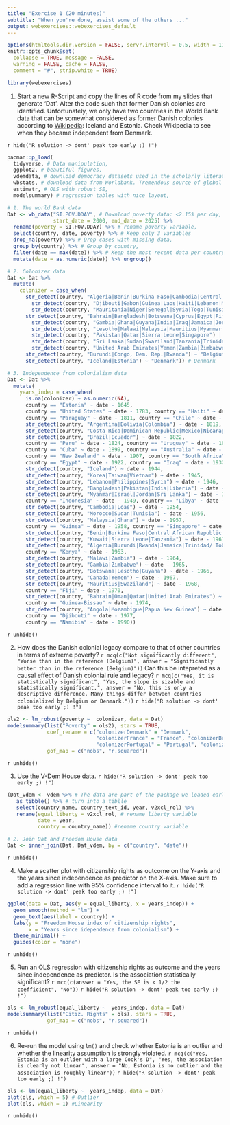 ```yaml
---
title: "Exercise 1 (20 minutes)"
subtitle: "When you're done, assist some of the others ..."
output: webexercises::webexercises_default
---
```


```r
options(htmltools.dir.version = FALSE, servr.interval = 0.5, width = 115, digits = 2)
knitr::opts_chunk$set(
  collapse = TRUE, message = FALSE, 
  warning = FALSE, cache = FALSE,
  comment = "#", strip.white = TRUE)

library(webexercises)
```

1. Start a new R-Script and copy the lines of R code from my slides that generate 'Dat'. Alter the code such that former Danish colonies are identified. Unfortunately, we only have two countries in the World Bank data that can be somewhat considered as former Danish colonies according to [Wikipedia](https://en.wikipedia.org/wiki/Danish_overseas_colonies): Iceland and Estonia. Check Wikipedia to see when they became independent from Denmark.
  
`r hide("R solution -> dont' peak too early ;) !")`
```r
pacman::p_load(
  tidyverse, # Data manipulation,
  ggplot2, # beautiful figures,
  vdemdata, # download democracy datasets used in the scholarly literature.
  wbstats, # download data from Worldbank. Tremendous source of global socio-economic data.
  estimatr, # OLS with robust SE,
  modelsummary) # regression tables with nice layout,

# 1. The world Bank data
Dat <- wb_data("SI.POV.DDAY", # Download poverty data: <2.15$ per day,
               start_date = 2000, end_date = 2025) %>%
  rename(poverty = SI.POV.DDAY) %>% # rename poverty variable,
  select(country, date, poverty) %>% # Keep only 3 variables
  drop_na(poverty) %>% # Drop cases with missing data,
  group_by(country) %>% # Group by country,
  filter(date == max(date)) %>% # Keep the most recent data per country.
  mutate(date = as.numeric(date)) %>% ungroup()

# 2. Colonizer data
Dat <- Dat %>% 
  mutate(
    colonizer = case_when(
      str_detect(country, "Algeria|Benin|Burkina Faso|Cambodia|Central African Republic|Chad") |
        str_detect(country, "Djibouti|Gabon|Guinea|Laos|Haiti|Lebanon|Madagascar|Mali|Congo, Rep.|Cote D'Ivoire") | 
        str_detect(country, "Mauritania|Niger|Senegal|Syria|Togo|Tunisia|Viet Nam") ~ "France", # France
      str_detect(country, "Bahrain|Bangladesh|Botswana|Cyprus|Egypt|Fiji") |
        str_detect(country, "Gambia|Ghana|Guyana|India|Iraq|Jamaica|Jordan|Kenya|Kuwait") |
        str_detect(country, "Lesotho|Malawi|Malaysia|Mauritius|Myanmar|Nigeria|Oman") | 
        str_detect(country, "Pakistan|Qatar|Sierra Leone|Singapore") | 
        str_detect(country, "Sri Lanka|Sudan|Swaziland|Tanzania|Trinidad/Tobago|Uganda") | 
        str_detect(country, "United Arab Emirates|Yemen|Zambia|Zimbabwe") ~ "Britain", # Britain
      str_detect(country, "Burundi|Congo, Dem. Rep.|Rwanda") ~ "Belgium", # Belgium
      str_detect(country, "Iceland|Estonia") ~ "Denmark")) # Denmark

# 3. Independence from colonialism data
Dat <- Dat %>% 
  mutate(
    years_indep = case_when(
      is.na(colonizer) ~ as.numeric(NA),
      country == "Estonia" ~ date - 1645,
      country == "United States" ~ date - 1783, country == "Haiti" ~ date - 1804, 
      country == "Paraguay" ~ date - 1811, country == "Chile" ~ date - 1818,
      str_detect(country, "Argentina|Bolivia|Colombia") ~ date - 1819,
      str_detect(country, "Costa Rica|Dominican Republic|Mexico|Nicaragua|Panama|El Salvador|Guatemala|Honduras|Venezuela") ~ date - 1821,
      str_detect(country, "Brazil|Ecuador") ~ date - 1822,
      country == "Peru" ~ date - 1824, country == "Uruguay" ~ date - 1828,
      country == "Cuba" ~ date - 1899, country == "Australia" ~ date - 1901,
      country == "New Zealand" ~ date - 1907, country == "South Africa" ~ date - 1910,
      country == "Egypt" ~ date - 1922, country == "Iraq" ~ date - 1932,
      str_detect(country, "Iceland") ~ date - 1944,
      str_detect(country, "Korea|Taiwan|Vietnam") ~ date - 1945,
      str_detect(country, "Lebanon|Philippines|Syria") ~ date - 1946,
      str_detect(country, "Bangladesh|Pakistan|India|Liberia") ~ date - 1947,
      str_detect(country, "Myanmar|Israel|Jordan|Sri Lanka") ~ date - 1948,
      country == "Indonesia" ~ date - 1949, country == "Libya" ~ date - 1951,
      str_detect(country, "Cambodia|Loas") ~ date - 1954,
      str_detect(country, "Morocco|Sudan|Tunisia") ~ date - 1956,
      str_detect(country, "Malaysia|Ghana") ~ date - 1957,
      country == "Guinea" ~ date - 1958, country == "Singapore" ~ date - 1959,
      str_detect(country, "Benin|Burkina Faso|Central African Republic|Chad|Congo, Dem. Rep.|Congo, Rep.|Code D'Ivoire|Mali|Mauritania|Niger|Nigeria|Senegal|Gabon|Somalia|Togo") ~ date - 1960,
      str_detect(country, "Kuwait|Sierra Leone|Tanzania") ~ date - 1961,
      str_detect(country, "Algeria|Burundi|Rwanda|Jamaica|Trinidad/ Tobago|Uganda") ~ date - 1962,
      country == "Kenya" ~ date - 1963,
      str_detect(country, "Malawi|Zambia") ~ date - 1964,
      str_detect(country, "Gambia|Zimbabwe") ~ date - 1965,
      str_detect(country, "Botswana|Lesotho|Guyana") ~ date - 1966,
      str_detect(country, "Canada|Yemen") ~ date - 1967,
      str_detect(country, "Mauritius|Swaziland") ~ date - 1968,
      country == "Fiji" ~ date - 1970,
      str_detect(country, "Bahrain|Oman|Qatar|United Arab Emirates") ~ date - 1971,
      country == "Guinea-Bissau" ~ date - 1974,
      str_detect(country, "Angola|Mozambigue|Papua New Guinea") ~ date - 1975,
      country == "Djibouti" ~ date - 1977, 
      country == "Namibia" ~ date - 1990))
```
`r unhide()`

2. How does the Danish colonial legacy compare to that of other countries in terms of extreme poverty? `r mcq(c("Not significantly different", "Worse than in the reference (Belgium)", answer = "Significantly better than in the reference (Belgium)"))` Can this be intepreted as a causal effect of Danish colonial rule and legacy? `r mcq(c("Yes, it is statistically significant", "Yes, the slope is sizable and statistically significant.", answer = "No, this is only a descriptive difference. Many things differ between countries colonialized by Belgium or Denmark."))`
`r hide("R solution -> dont' peak too early ;) !")`
```r
ols2 <- lm_robust(poverty ~  colonizer, data = Dat)
modelsummary(list("Poverty" = ols2), stars = TRUE,
             coef_rename = c("colonizerDenmark" = "Denmark",
                             "colonizerFrance" = "France", "colonizerBritain" = "Britain",
                             "colonizerPortugal" = "Portugal", "colonizerSpain" = "Spain"),
             gof_map = c("nobs", "r.squared"))
```
`r unhide()`


3. Use the V-Dem House data.
`r hide("R solution -> dont' peak too early ;) !")`
```r
(Dat_vdem <- vdem %>% # The data are part of the package we loaded earlier
   as_tibble() %>% # turn into a tiblle
   select(country_name, country_text_id, year, v2xcl_rol) %>%
   rename(equal_liberty = v2xcl_rol, # rename liberty variable
          date = year,
          country = country_name)) #rename country variable

# 2. Join Dat and Freedom House data
Dat <- inner_join(Dat, Dat_vdem, by = c("country", "date"))
```
`r unhide()`

4. Make a scatter plot with citizenship rights as outcome on the Y-axis and the years since independence as predictor on the X-axis. Make sure to add a regression line with 95% confidence interval to it.
`r hide("R solution -> dont' peak too early ;) !")`
```r
ggplot(data = Dat, aes(y = equal_liberty, x = years_indep)) +
  geom_smooth(method = "lm") +
  geom_text(aes(label = country)) +
  labs(y = "Freedom House index of citizenship rights", 
       x = "Years since idependence from colonialism") +
  theme_minimal() +
  guides(color = "none")
```
`r unhide()`

5. Run an OLS regression with citizenship rights as outcome and the years since independence as predictor. Is the association statistically significant? `r mcq(c(answer = "Yes, the SE is < 1/2 the coefficient", "No"))` 
`r hide("R solution -> dont' peak too early ;) !")`
```r
ols <- lm_robust(equal_liberty ~  years_indep, data = Dat)
modelsummary(list("Citiz. Rights" = ols), stars = TRUE,
             gof_map = c("nobs", "r.squared"))
```
`r unhide()`

6. Re-run the model using `lm()` and check whether Estonia is an outlier and whether the linearity assumption is strongly violated. `r mcq(c("Yes, Estonia is an outlier with a large Cook's D", "Yes, the association is clearly not linear", answer = "No, Estonia is no outlier and the association is roughly linear"))` 
`r hide("R solution -> dont' peak too early ;) !")`
```r
ols <- lm(equal_liberty ~  years_indep, data = Dat)
plot(ols, which = 5) # Outlier
plot(ols, which = 1) #Linearity
```
`r unhide()`